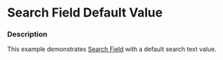 
# Search Field Default Value

### Description

This example demonstrates [Search Field](/components/cerner-terra-core-docs/search-field/about) with a default search text value.

<SearchFieldDefaultValue title='Search Field Default Value' />